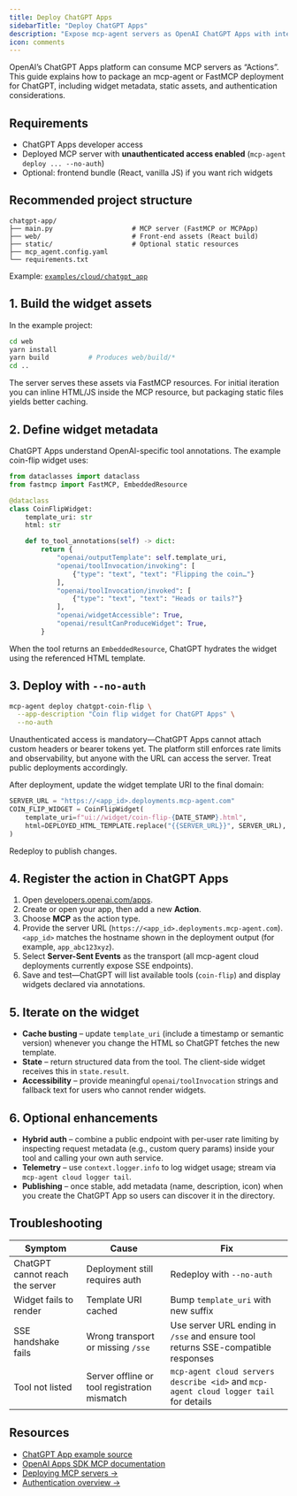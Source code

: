 ```yaml
---
title: Deploy ChatGPT Apps
sidebarTitle: "Deploy ChatGPT Apps"
description: "Expose mcp-agent servers as OpenAI ChatGPT Apps with interactive widgets"
icon: comments
---
```


OpenAI’s ChatGPT Apps platform can consume MCP servers as “Actions”. This guide explains how to package an mcp-agent or FastMCP deployment for ChatGPT, including widget metadata, static assets, and authentication considerations.

## Requirements

- ChatGPT Apps developer access
- Deployed MCP server with **unauthenticated access enabled** (`mcp-agent deploy ... --no-auth`)
- Optional: frontend bundle (React, vanilla JS) if you want rich widgets

## Recommended project structure

```
chatgpt-app/
├── main.py                    # MCP server (FastMCP or MCPApp)
├── web/                       # Front-end assets (React build)
├── static/                    # Optional static resources
├── mcp_agent.config.yaml
└── requirements.txt
```

Example: [`examples/cloud/chatgpt_app`](https://github.com/lastmile-ai/mcp-agent/tree/main/examples/cloud/chatgpt_app)

## 1. Build the widget assets

In the example project:

```bash
cd web
yarn install
yarn build          # Produces web/build/*
cd ..
```

The server serves these assets via FastMCP resources. For initial iteration you can inline HTML/JS inside the MCP resource, but packaging static files yields better caching.

## 2. Define widget metadata

ChatGPT Apps understand OpenAI-specific tool annotations. The example coin-flip widget uses:

```python
from dataclasses import dataclass
from fastmcp import FastMCP, EmbeddedResource

@dataclass
class CoinFlipWidget:
    template_uri: str
    html: str

    def to_tool_annotations(self) -> dict:
        return {
            "openai/outputTemplate": self.template_uri,
            "openai/toolInvocation/invoking": [
                {"type": "text", "text": "Flipping the coin…"}
            ],
            "openai/toolInvocation/invoked": [
                {"type": "text", "text": "Heads or tails?"}
            ],
            "openai/widgetAccessible": True,
            "openai/resultCanProduceWidget": True,
        }
```

When the tool returns an `EmbeddedResource`, ChatGPT hydrates the widget using the referenced HTML template.

## 3. Deploy with `--no-auth`

```bash
mcp-agent deploy chatgpt-coin-flip \
  --app-description "Coin flip widget for ChatGPT Apps" \
  --no-auth
```

Unauthenticated access is mandatory—ChatGPT Apps cannot attach custom headers or bearer tokens yet. The platform still enforces rate limits and observability, but anyone with the URL can access the server. Treat public deployments accordingly.

After deployment, update the widget template URI to the final domain:

```python
SERVER_URL = "https://<app_id>.deployments.mcp-agent.com"
COIN_FLIP_WIDGET = CoinFlipWidget(
    template_uri=f"ui://widget/coin-flip-{DATE_STAMP}.html",
    html=DEPLOYED_HTML_TEMPLATE.replace("{{SERVER_URL}}", SERVER_URL),
)
```

Redeploy to publish changes.

## 4. Register the action in ChatGPT Apps

1. Open [developers.openai.com/apps](https://developers.openai.com/apps).
2. Create or open your app, then add a new **Action**.
3. Choose **MCP** as the action type.
4. Provide the server URL (`https://<app_id>.deployments.mcp-agent.com`). `<app_id>` matches the hostname shown in the deployment output (for example, `app_abc123xyz`).
5. Select **Server-Sent Events** as the transport (all mcp-agent cloud deployments currently expose SSE endpoints).
6. Save and test—ChatGPT will list available tools (`coin-flip`) and display widgets declared via annotations.

## 5. Iterate on the widget

- **Cache busting** – update `template_uri` (include a timestamp or semantic version) whenever you change the HTML so ChatGPT fetches the new template.
- **State** – return structured data from the tool. The client-side widget receives this in `state.result`.
- **Accessibility** – provide meaningful `openai/toolInvocation` strings and fallback text for users who cannot render widgets.

## 6. Optional enhancements

- **Hybrid auth** – combine a public endpoint with per-user rate limiting by inspecting request metadata (e.g., custom query params) inside your tool and calling your own auth service.
- **Telemetry** – use `context.logger.info` to log widget usage; stream via `mcp-agent cloud logger tail`.
- **Publishing** – once stable, add metadata (name, description, icon) when you create the ChatGPT App so users can discover it in the directory.

## Troubleshooting

| Symptom | Cause | Fix |
| --- | --- | --- |
| ChatGPT cannot reach the server | Deployment still requires auth | Redeploy with `--no-auth` |
| Widget fails to render | Template URI cached | Bump `template_uri` with new suffix |
| SSE handshake fails | Wrong transport or missing `/sse` | Use server URL ending in `/sse` and ensure tool returns SSE-compatible responses |
| Tool not listed | Server offline or tool registration mismatch | `mcp-agent cloud servers describe <id>` and `mcp-agent cloud logger tail` for details |

## Resources

- [ChatGPT App example source](https://github.com/lastmile-ai/mcp-agent/tree/main/examples/cloud/chatgpt_app)
- [OpenAI Apps SDK MCP documentation](https://developers.openai.com/apps-sdk/build/mcp-server)
- [Deploying MCP servers →](/cloud/mcp-agent-cloud/deploy-mcp-server)
- [Authentication overview →](/cloud/authentication/overview)
